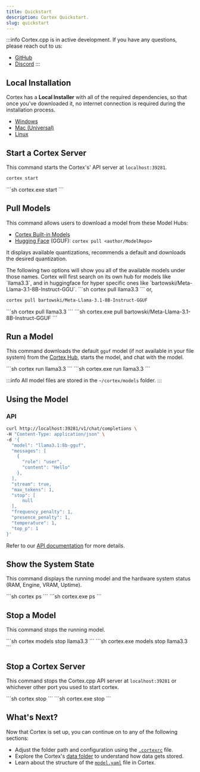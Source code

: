 ```yaml
---
title: Quickstart
description: Cortex Quickstart.
slug: quickstart
---
```




:::info
Cortex.cpp is in active development. If you have any questions, please reach out to us:
- [GitHub](https://github.com/janhq/cortex.cpp/issues/new/choose)
- [Discord](https://discord.com/invite/FTk2MvZwJH)
:::

## Local Installation

Cortex has a **Local Installer** with all of the required dependencies, so that once you've downloaded it, no internet connection is required during the installation process.
- [Windows](https://app.cortexcpp.com/download/latest/windows-amd64-local)
- [Mac (Universal)](https://app.cortexcpp.com/download/latest/mac-universal-local)
- [Linux](https://app.cortexcpp.com/download/latest/linux-amd64-local)

## Start a Cortex Server

This command starts the Cortex's' API server at `localhost:39281`.
<Tabs>
  <TabItem value="MacOs/Linux" label="MacOs/Linux">
  ```sh
  cortex start
  ```
  </TabItem>
  <TabItem value="Windows" label="Windows">
  ```sh
  cortex.exe start
  ```
  </TabItem>
</Tabs>

## Pull Models

This command allows users to download a model from these Model Hubs:
- [Cortex Built-in Models](https://cortex.so/models)
- [Hugging Face](https://huggingface.co) (GGUF): `cortex pull <author/ModelRepo>`

It displays available quantizations, recommends a default and downloads the desired quantization.

<Tabs>
  <TabItem value="MacOs/Linux" label="MacOs/Linux">
  The following two options will show you all of the available models under those names. Cortex will first search
  on its own hub for models like `llama3.3`, and in huggingface for hyper specific ones like `bartowski/Meta-Llama-3.1-8B-Instruct-GGU`.
  ```sh
  cortex pull llama3.3
  ```
  or,

  ```sh
  cortex pull bartowski/Meta-Llama-3.1-8B-Instruct-GGUF
  ```
  </TabItem>
  <TabItem value="Windows" label="Windows">
  ```sh
  cortex pull llama3.3
  ```
  ```sh
  cortex.exe pull bartowski/Meta-Llama-3.1-8B-Instruct-GGUF
  ```
  </TabItem>
</Tabs>

## Run a Model

This command downloads the default `gguf` model (if not available in your file system) from the
[Cortex Hub](https://huggingface.co/cortexso), starts the model, and chat with the model.

<Tabs>
  <TabItem value="MacOs/Linux" label="MacOs/Linux">
  ```sh
  cortex run llama3.3
  ```
  </TabItem>
  <TabItem value="Windows" label="Windows">
  ```sh
  cortex.exe run llama3.3
  ```
  </TabItem>
</Tabs>

:::info
All model files are stored in the `~/cortex/models` folder.
:::

## Using the Model

### API
```sh
curl http://localhost:39281/v1/chat/completions \
-H "Content-Type: application/json" \
-d '{
  "model": "llama3.1:8b-gguf",
  "messages": [
    {
      "role": "user",
      "content": "Hello"
    },
  ],
  "stream": true,
  "max_tokens": 1,
  "stop": [
      null
  ],
  "frequency_penalty": 1,
  "presence_penalty": 1,
  "temperature": 1,
  "top_p": 1
}'
```
Refer to our [API documentation](https://cortex.so/api-reference) for more details.

## Show the System State

This command displays the running model and the hardware system status (RAM, Engine, VRAM, Uptime).

<Tabs>
  <TabItem value="MacOs/Linux" label="MacOs/Linux">
  ```sh
  cortex ps
  ```
  </TabItem>
  <TabItem value="Windows" label="Windows">
  ```sh
  cortex.exe ps
  ```
  </TabItem>
</Tabs>

## Stop a Model

This command stops the running model.

<Tabs>
  <TabItem value="MacOs/Linux" label="MacOs/Linux">
  ```sh
  cortex models stop llama3.3
  ```
  </TabItem>
  <TabItem value="Windows" label="Windows">
  ```sh
  cortex.exe models stop llama3.3
  ```
  </TabItem>
</Tabs>

## Stop a Cortex Server

This command stops the Cortex.cpp API server at `localhost:39281` or whichever other port you used to start cortex.

<Tabs>
  <TabItem value="MacOs/Linux" label="MacOs/Linux">
  ```sh
  cortex stop
  ```
  </TabItem>
  <TabItem value="Windows" label="Windows">
  ```sh
  cortex.exe stop
  ```
  </TabItem>
</Tabs>

<!-- ## Run Different Model Variants
<Tabs>
  <TabItem value="MacOs/Linux" label="MacOs/Linux">
  ```sh
  # Run Mistral in ONNX format
  cortex run mistral:onnx

  # Run Mistral in TensorRT-LLM format
  cortex run mistral:tensorrt-llm
  ```
  </TabItem>
  <TabItem value="Windows" label="Windows">
  ```sh
  # Run Mistral in ONNX format
  cortex.exe run mistral:onnx

  # Run Mistral in TensorRT-LLM format
  cortex.exe run mistral:tensorrt-llm
  ```
  </TabItem>
</Tabs> -->

## What's Next?
Now that Cortex is set up, you can continue on to any of the following sections:

- Adjust the folder path and configuration using the [`.cortexrc`](/docs/architecture/cortexrc) file.
- Explore the Cortex's [data folder](/docs/architecture/data-folder) to understand how data gets stored.
- Learn about the structure of the [`model.yaml`](/docs/capabilities/models/model-yaml) file in Cortex.
